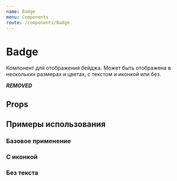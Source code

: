 ```yaml
---
name: Badge
menu: Components
route: /components/Badge
---
```




<ThemeSelect />

# Badge
Компонент для отображения бейджа. Может быть отображена в нескольких размерах и цветах, с текстом и иконкой или без.

***REMOVED***

## Props
<Props of={Badge} />

## Примеры использования

### Базовое применение
<Playground>
  <ThemeBackground>
    <Badge text="Badge" view="primary" />
  </ThemeBackground>
</Playground>

### С иконкой
<Playground>
  <ThemeBackground>
    <Badge text="Badge" iconName="done" view="primary" />
  </ThemeBackground>
</Playground>

### Без текста
<Playground>
  <ThemeBackground>
    <Badge iconName="done" view="primary" />
  </ThemeBackground>
</Playground>

